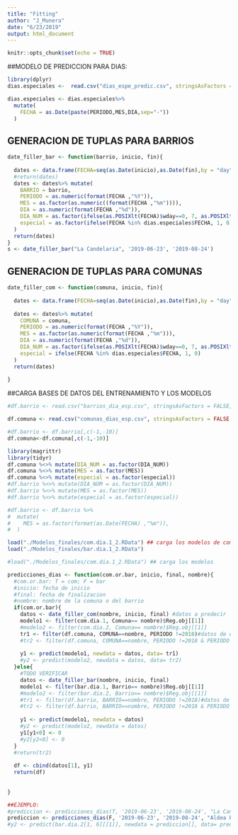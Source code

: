 ```yaml
---
title: "Fitting"
author: "J_Munera"
date: "6/23/2019"
output: html_document
---
```


```r
knitr::opts_chunk$set(echo = TRUE)
```

##MODELO DE PREDICCION PARA DIAS:

```r
library(dplyr)
dias.especiales <-  read.csv("dias_espe_predic.csv", stringsAsFactors = FALSE, encoding = "ISO_8859-1", header = T)

dias.especiales <- dias.especiales%>%
  mutate(
    FECHA = as.Date(paste(PERIODO,MES,DIA,sep="-"))
  )
```

## GENERACION DE TUPLAS PARA BARRIOS
```r
date_filler_bar <- function(barrio, inicio, fin){
  
  dates <- data.frame(FECHA=seq(as.Date(inicio),as.Date(fin),by = "day"))
  #return(dates)
  dates <- dates%>% mutate(
    BARRIO = barrio,
    PERIODO = as.numeric(format(FECHA ,"%Y")),
    MES = as.factor(as.numeric((format(FECHA ,"%m")))),
    DIA = as.numeric(format(FECHA ,"%d")),
    DIA_NUM = as.factor(ifelse(as.POSIXlt(FECHA)$wday==0, 7, as.POSIXlt(FECHA)$wday)),
    especial = as.factor(ifelse(FECHA %in% dias.especiales$FECHA, 1, 0))
  )
  return(dates) 
}
s <- date_filler_bar("La Candelaria", '2019-06-23', '2019-08-24')

```

## GENERACION DE TUPLAS PARA COMUNAS
```r
date_filler_com <- function(comuna, inicio, fin){
  
  dates <- data.frame(FECHA=seq(as.Date(inicio),as.Date(fin),by = "day"))
  
  dates <- dates%>% mutate(
    COMUNA = comuna,
    PERIODO = as.numeric(format(FECHA ,"%Y")),
    MES = as.factor(as.numeric(format(FECHA ,"%m"))),
    DIA = as.numeric(format(FECHA ,"%d")),
    DIA_NUM = as.factor(ifelse(as.POSIXlt(FECHA)$wday==0, 7, as.POSIXlt(FECHA)$wday)),
    especial = ifelse(FECHA %in% dias.especiales$FECHA, 1, 0)
  )
  return(dates)
   
}


```


##CARGA BASES DE DATOS DEL ENTRENAMIENTO Y LOS MODELOS
```r
#df.barrio <- read.csv("barrios_dia_esp.csv", stringsAsFactors = FALSE, encoding = "ISO_8859-1", header = T)

df.comuna <- read.csv("comunas_dias_esp.csv", stringsAsFactors = FALSE, encoding = "ISO_8859-1", header = T)

#df.barrio <- df.barrio[,c(-1,-10)] 
df.comuna<-df.comuna[,c(-1,-10)] 

library(magrittr)
library(tidyr)
df.comuna %<>% mutate(DIA_NUM = as.factor(DIA_NUM))
df.comuna %<>% mutate(MES = as.factor(MES))
df.comuna %<>% mutate(especial = as.factor(especial))
#df.barrio %<>% mutate(DIA_NUM = as.factor(DIA_NUM))
#df.barrio %<>% mutate(MES = as.factor(MES))
#df.barrio %<>% mutate(especial = as.factor(especial))

#df.barrio <- df.barrio %>%
#  mutate(
#    MES = as.factor(format(as.Date(FECHA) ,"%m")),
#  )

load("./Modelos_finales/com.dia.1_2.RData") ## carga los modelos de comunas
load("./Modelos_finales/bar.dia.1_2.RData")
```


```r
#load("./Modelos_finales/com.dia.1_2.RData") ## carga los modelos

predicciones_dias <- function(com.or.bar, inicio, final, nombre){
  #com.or.bar: T = com; F = bar
  #inicio: fecha de inicio
  #final: fecha de finalizacion
  #nombre: nombre de la comuna o del barrio
  if(com.or.bar){
    datos <- date_filler_com(nombre, inicio, final) #datos a predecir
    modelo1 <- filter(com.dia.1, Comuna== nombre)$Reg.obj[[1]]
    #modelo2 <- filter(com.dia.2, Comuna== nombre)$Reg.obj[[1]]
    tr1 <- filter(df.comuna, COMUNA==nombre, PERIODO !=2018)#datos de entrenamietno del modelo
    #tr2 <- filter(df.comuna, COMUNA==nombre, PERIODO !=2018 & PERIODO !=2017)
  
    y1 <- predict(modelo1, newdata = datos, data= tr1)
    #y2 <- predict(modelo2, newdata = datos, data= tr2)    
  }else{
    #TODO VERIFICAR
    datos <- date_filler_bar(nombre, inicio, final)
    modelo1 <- filter(bar.dia.1, Barrio== nombre)$Reg.obj[[1]]
    #modelo2 <- filter(bar.dia.2, Barrio== nombre)$Reg.obj[[1]]
    #tr1 <- filter(df.barrio, BARRIO==nombre, PERIODO !=2018)#datos de entrenamietno del modelo
    #tr2 <- filter(df.barrio, BARRIO==nombre, PERIODO !=2018 & PERIODO !=2017)
    
    y1 <- predict(modelo1, newdata = datos)
    #y2 <- predict(modelo2, newdata = datos)
    y1[y1<0] <- 0
    #y2[y2<0] <- 0
  }
  #return(tr2)
  
  df <- cbind(datos[1], y1)
  return(df)
  
  
}

##EJEMPLO:
#prediccion <- predicciones_dias(T, '2019-06-23', '2019-08-24', "La Candelaria")
prediccion <- predicciones_dias(F, '2019-06-23', '2019-08-24', "Aldea Pablo VI")
#y2 <- predict(bar.dia.2[1, 6][[1]], newdata = prediccion[], data= prediccion)
```
